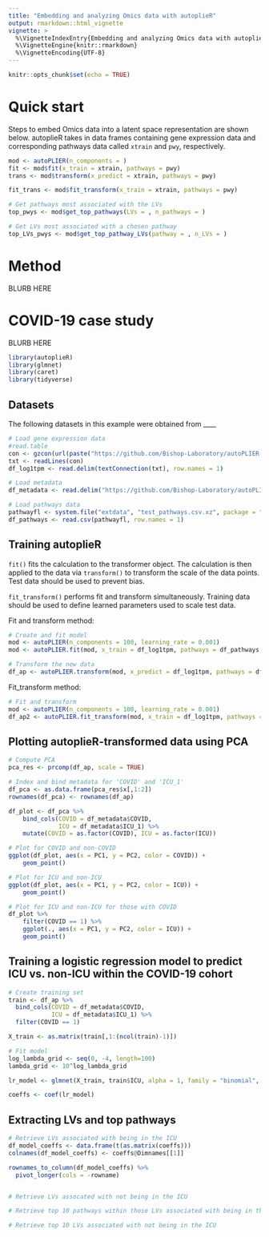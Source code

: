 ```yaml
---
title: "Embedding and analyzing Omics data with autoplieR"
output: rmarkdown::html_vignette
vignette: >
  %\VignetteIndexEntry{Embedding and analyzing Omics data with autoplieR}
  %\VignetteEngine{knitr::rmarkdown}
  %\VignetteEncoding{UTF-8}
---
```


```r
knitr::opts_chunk$set(echo = TRUE)
```


# Quick start

Steps to embed Omics data into a latent space representation are shown below. autoplieR takes in data frames containing gene expression data and corresponding pathways data called `xtrain` and `pwy`, respectively. 

```r
mod <- autoPLIER(n_components = )
fit <- mod$fit(x_train = xtrain, pathways = pwy)
trans <- mod$transform(x_predict = xtrain, pathways = pwy)

fit_trans <- mod$fit_transform(x_train = xtrain, pathways = pwy)

# Get pathways most associated with the LVs
top_pwys <- mod$get_top_pathways(LVs = , n_pathways = )

# Get LVs most associated with a chosen pathway
top_LVs_pwys <- mod$get_top_pathway_LVs(pathway = , n_LVs = )
```


# Method

BLURB HERE


# COVID-19 case study

BLURB HERE

```r
library(autoplieR)
library(glmnet)
library(caret)
library(tidyverse)
```


## Datasets

The following datasets in this example were obtained from ____

```r
# Load gene expression data
#read.table
con <- gzcon(url(paste("https://github.com/Bishop-Laboratory/autoPLIER-analysis/raw/main/data/Overmyer21/GSE157103_genes.log1tpm.tsv.gz", sep = "\t")))
txt <- readLines(con)
df_log1tpm <- read.delim(textConnection(txt), row.names = 1)

# Load metadata
df_metadata <- read.delim("https://github.com/Bishop-Laboratory/autoPLIER-analysis/raw/main/data/Overmyer21/GSE157103_metadata.tsv", row.names = 1)

# Load pathways data
pathwayfl <- system.file("extdata", "test_pathways.csv.xz", package = "autoplieR")
df_pathways <- read.csv(pathwayfl, row.names = 1)
```


## Training autoplieR

`fit()` fits the calculation to the transformer object. The calculation is then applied to the data via `transform()` to transform the scale of the data points. Test data should be used to prevent bias.

`fit_transform()` performs fit and transform simultaneously. Training data should be used to define learned parameters used to scale test data.

Fit and transform method:
```r
# Create and fit model
mod <- autoPLIER(n_components = 100, learning_rate = 0.001)
mod <- autoPLIER.fit(mod, x_train = df_log1tpm, pathways = df_pathways, verbose = 0)

# Transform the new data
df_ap <- autoPLIER.transform(mod, x_predict = df_log1tpm, pathways = df_pathways)
```

Fit_transform method:
```r
# Fit and transform
mod <- autoPLIER(n_components = 100, learning_rate = 0.001)
df_ap2 <- autoPLIER.fit_transform(mod, x_train = df_log1tpm, pathways = df_pathways, verbose = 0)
```


## Plotting autoplieR-transformed data using PCA

```r
# Compute PCA
pca_res <- prcomp(df_ap, scale = TRUE)

# Index and bind metadata for 'COVID' and 'ICU_1'
df_pca <- as.data.frame(pca_res$x[,1:2])
rownames(df_pca) <- rownames(df_ap)

df_plot <- df_pca %>%
    bind_cols(COVID = df_metadata$COVID, 
              ICU = df_metadata$ICU_1) %>%
    mutate(COVID = as.factor(COVID), ICU = as.factor(ICU))

# Plot for COVID and non-COVID
ggplot(df_plot, aes(x = PC1, y = PC2, color = COVID)) +
    geom_point()

# Plot for ICU and non-ICU
ggplot(df_plot, aes(x = PC1, y = PC2, color = ICU)) +
    geom_point()

# Plot for ICU and non-ICU for those with COVID
df_plot %>%
    filter(COVID == 1) %>%
    ggplot(., aes(x = PC1, y = PC2, color = ICU)) +
    geom_point()
```


## Training a logistic regression model to predict ICU vs. non-ICU within the COVID-19 cohort

```r
# Create training set
train <- df_ap %>%
  bind_cols(COVID = df_metadata$COVID,
            ICU = df_metadata$ICU_1) %>%
  filter(COVID == 1)

X_train <- as.matrix(train[,1:(ncol(train)-1)])

# Fit model 
log_lambda_grid <- seq(0, -4, length=100) 
lambda_grid <- 10^log_lambda_grid

lr_model <- glmnet(X_train, train$ICU, alpha = 1, family = "binomial", lambda = lambda_grid)

coeffs <- coef(lr_model)

```

## Extracting LVs and top pathways

```r
# Retrieve LVs associated with being in the ICU
df_model_coeffs <- data.frame(t(as.matrix(coeffs)))
colnames(df_model_coeffs) <- coeffs@Dimnames[[1]]

rownames_to_column(df_model_coeffs) %>%
  pivot_longer(cols = -rowname)


# Retrieve LVs assocated with not being in the ICU

# Retrieve top 10 pathways within those LVs associated with being in the ICU

# Retrieve top 10 LVs associated with not being in the ICU
```
